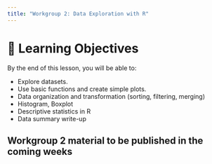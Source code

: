 ```yaml
---
title: "Workgroup 2: Data Exploration with R"
---
```


# 🧠 Learning Objectives

By the end of this lesson, you will be able to:

-   Explore datasets.
-   Use basic functions and create simple plots.
-   Data organization and transformation (sorting, filtering, merging)
-   Histogram, Boxplot
-   Descriptive statistics in R
-   Data summary write-up

::: callout-note
## Workgroup 2 material to be published in the coming weeks
:::

